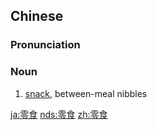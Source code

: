 ==Chinese==
{{zh-forms}}

===Pronunciation===
{{zh-pron
|m=língshí
|c=ling4 sik6
|mn=lêng-si̍t
|cat=n
}}

===Noun===
{{zh-noun}}

# [[snack]], between-meal nibbles {{gloss|a light meal}}

[[ja:零食]]
[[nds:零食]]
[[zh:零食]]